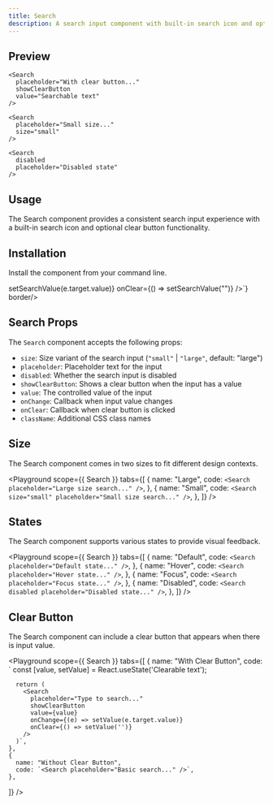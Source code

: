 ```yaml
---
title: Search
description: A search input component with built-in search icon and optional clear button.
---
```


## Preview

<Preview>
  <Flex style={{ gap: '24px', flexWrap: 'wrap' }}>
    <Search 
      placeholder="Default search..."
    />

    <Search
      placeholder="With clear button..."
      showClearButton
      value="Searchable text"
    />

    <Search
      placeholder="Small size..."
      size="small"
    />

    <Search
      disabled
      placeholder="Disabled state"
    />

  </Flex>
</Preview>

## Usage

The Search component provides a consistent search input experience with a built-in search icon and optional clear button functionality.

## Installation

Install the component from your command line.

<LiveProvider>
  <LiveEditor code={`npm install @raystack/apsara`} border language="shell" />
</LiveProvider>

<LiveProvider>
  <LiveEditor code={`import { Search } from '@raystack/apsara/v1'

<Search 
  placeholder="Search items..."
  showClearButton
  value={searchValue}
  onChange={(e) => setSearchValue(e.target.value)}
  onClear={() => setSearchValue("")}
/>`} border/>
</LiveProvider>

## Search Props

The `Search` component accepts the following props:

- `size`: Size variant of the search input (`"small"` | `"large"`, default: "large")
- `placeholder`: Placeholder text for the input
- `disabled`: Whether the search input is disabled
- `showClearButton`: Shows a clear button when the input has a value
- `value`: The controlled value of the input
- `onChange`: Callback when input value changes
- `onClear`: Callback when clear button is clicked
- `className`: Additional CSS class names

## Size

The Search component comes in two sizes to fit different design contexts.

<Playground
  scope={{ Search }}
  tabs={[
    {
      name: "Large",
      code: `<Search placeholder="Large size search..." />`,
    },
    {
      name: "Small",
      code: `<Search size="small" placeholder="Small size search..." />`,
    },
  ]}
/>

## States

The Search component supports various states to provide visual feedback.

<Playground
  scope={{ Search }}
  tabs={[
    {
      name: "Default",
      code: `<Search placeholder="Default state..." />`,
    },
    {
      name: "Hover",
      code: `<Search placeholder="Hover state..." />`,
    },
    {
      name: "Focus",
      code: `<Search placeholder="Focus state..." />`,
    },
    {
      name: "Disabled",
      code: `<Search disabled placeholder="Disabled state..." />`,
    },
  ]}
/>

## Clear Button

The Search component can include a clear button that appears when there is input value.

<Playground
  scope={{ Search }}
  tabs={[
    {
      name: "With Clear Button",
      code: `
      const [value, setValue] = React.useState('Clearable text');
      
      return (
        <Search 
          placeholder="Type to search..."
          showClearButton
          value={value}
          onChange={(e) => setValue(e.target.value)}
          onClear={() => setValue('')}
        />
      )`,
    },
    {
      name: "Without Clear Button",
      code: `<Search placeholder="Basic search..." />`,
    },
  ]}
/>
